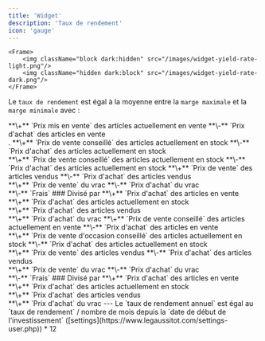```yaml
---
title: 'Widget'
description: 'Taux de rendement'
icon: 'gauge'
---
```

    <Frame>
        <img className="block dark:hidden" src="/images/widget-yield-rate-light.png"/>
        <img className="hidden dark:block" src="/images/widget-yield-rate-dark.png"/>
    </Frame>

Le `taux de rendement` est égal à la moyenne entre la `marge maximale` et la `marge minimale` avec :

<AccordionGroup>
  <Accordion title="marge maximale" icon="gauge-max">
**\+** `Prix mis en vente` des articles actuellement en vente **\-** `Prix d'achat` des articles en vente<br />.
**\+** `Prix de vente conseillé` des articles actuellement en stock **\-** `Prix d'achat` des articles actuellement en stock<br /> **\+** `Prix de vente conseillé` des articles actuellement en stock **\-** `Prix d'achat` des articles actuellement en stock
**\+** `Prix de vente` des articles vendus **\-** `Prix d'achat` des articles vendus<br />
**\+** `Prix de vente` du vrac **\-** `Prix d'achat` du vrac<br />
**\-** `Frais`
### Divisé par
**\+** `Prix d'achat` des articles en vente<br />
**\+** `Prix d'achat` des articles actuellement en stock<br />
**\+** `Prix d'achat` des articles vendus<br />
**\+** `Prix d'achat` du vrac
  </Accordion>
  <Accordion title="marge minimale" icon="gauge-min">
**\+** `Prix de vente conseillé` des articles actuellement en vente **\-** `Prix d'achat` des articles en vente<br />
**\+** `Prix de vente d'occasion conseillé` des articles actuellement en stock **\-** `Prix d'achat` des articles actuellement en stock<br />
**\+** `Prix de vente` des articles vendus **\-** `Prix d'achat` des articles vendus<br />
**\+** `Prix de vente` du vrac **\-** `Prix d'achat` du vrac<br />
**\-** `Frais`
### Divisé par
**\+** `Prix d'achat` des articles en vente<br />
**\+** `Prix d'achat` des articles actuellement en stock<br />
**\+** `Prix d'achat` des articles vendus<br />
**\+** `Prix d'achat` du vrac
  </Accordion>
</AccordionGroup>
---
Le `taux de rendement annuel` est égal au `taux de rendement` / nombre de mois depuis la `date de début de l'investissement` ([settings](https://www.legaussitot.com/settings-user.php)) * 12
